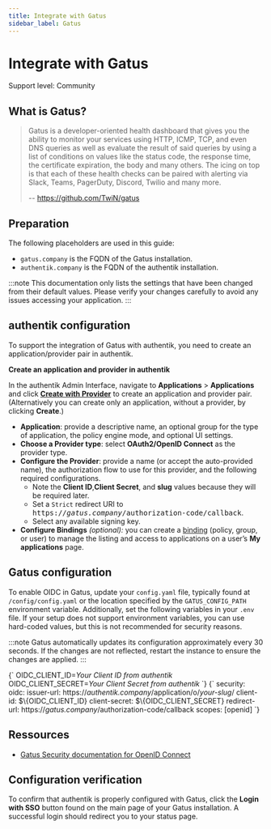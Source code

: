 ```yaml
---
title: Integrate with Gatus
sidebar_label: Gatus
---
```



# Integrate with Gatus

<span class="badge badge--secondary">Support level: Community</span>

## What is Gatus?

> Gatus is a developer-oriented health dashboard that gives you the ability to monitor your services using HTTP, ICMP, TCP, and even DNS queries as well as evaluate the result of said queries by using a list of conditions on values like the status code, the response time, the certificate expiration, the body and many others. The icing on top is that each of these health checks can be paired with alerting via Slack, Teams, PagerDuty, Discord, Twilio and many more.
>
> -- https://github.com/TwiN/gatus

## Preparation

The following placeholders are used in this guide:

- `gatus.company` is the FQDN of the Gatus installation.
- `authentik.company` is the FQDN of the authentik installation.

:::note
This documentation only lists the settings that have been changed from their default values. Please verify your changes carefully to avoid any issues accessing your application.
:::

## authentik configuration

To support the integration of Gatus with authentik, you need to create an application/provider pair in authentik.

**Create an application and provider in authentik**

In the authentik Admin Interface, navigate to **Applications** > **Applications** and click **[Create with Provider](/docs/add-secure-apps/applications/manage_apps#add-new-applications)** to create an application and provider pair. (Alternatively you can create only an application, without a provider, by clicking **Create**.)

- **Application**: provide a descriptive name, an optional group for the type of application, the policy engine mode, and optional UI settings.
- **Choose a Provider type**: select **OAuth2/OpenID Connect** as the provider type.
- **Configure the Provider**: provide a name (or accept the auto-provided name), the authorization flow to use for this provider, and the following required configurations.
    - Note the **Client ID**,**Client Secret**, and **slug** values because they will be required later.
    - Set a `Strict` redirect URI to <kbd>https://<em>gatus.company</em>/authorization-code/callback</kbd>.
    - Select any available signing key.
- **Configure Bindings** _(optional):_ you can create a [binding](/docs/add-secure-apps/flows-stages/bindings/) (policy, group, or user) to manage the listing and access to applications on a user’s **My applications** page.

## Gatus configuration

To enable OIDC in Gatus, update your `config.yaml` file, typically found at `/config/config.yaml` or the location specified by the `GATUS_CONFIG_PATH` environment variable. Additionally, set the following variables in your `.env` file. If your setup does not support environment variables, you can use hard-coded values, but this is not recommended for security reasons.

:::note
Gatus automatically updates its configuration approximately every 30 seconds. If the changes are not reflected, restart the instance to ensure the changes are applied.
:::

<IntegrationsMultilineCodeblock>
    {`
OIDC_CLIENT_ID=<em>Your Client ID from authentik</em>
OIDC_CLIENT_SECRET=<em>Your Client Secret from authentik</em>
    `}
</IntegrationsMultilineCodeblock>

<IntegrationsMultilineCodeblock>
    {`
security:
    oidc:
        issuer-url: https://<em>authentik.company</em>/application/o/<em>your-slug</em>/
        client-id: $\{OIDC_CLIENT_ID}
        client-secret: $\{OIDC_CLIENT_SECRET}
        redirect-url: https://<em>gatus.company</em>/authorization-code/callback
        scopes: [openid]
`}
</IntegrationsMultilineCodeblock>

## Ressources

- [Gatus Security documentation for OpenID Connect](https://github.com/TwiN/gatus?tab=readme-ov-file#oidc)

## Configuration verification

To confirm that authentik is properly configured with Gatus, click the **Login with SSO** button found on the main page of your Gatus installation. A successful login should redirect you to your status page.
